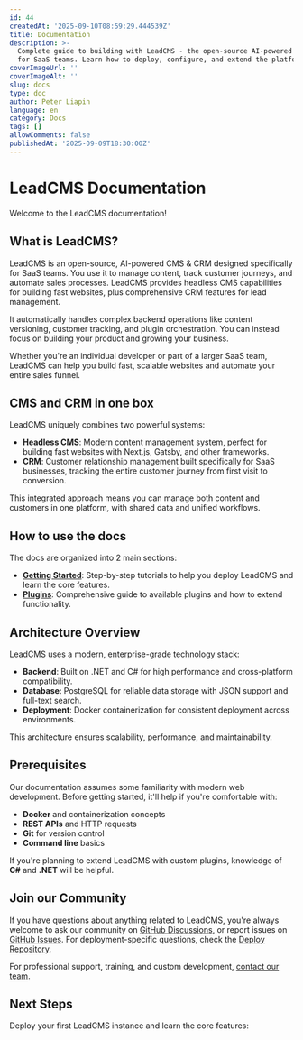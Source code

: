 ```yaml
---
id: 44
createdAt: '2025-09-10T08:59:29.444539Z'
title: Documentation
description: >-
  Complete guide to building with LeadCMS - the open-source AI-powered CMS & CRM
  for SaaS teams. Learn how to deploy, configure, and extend the platform.
coverImageUrl: ''
coverImageAlt: ''
slug: docs
type: doc
author: Peter Liapin
language: en
category: Docs
tags: []
allowComments: false
publishedAt: '2025-09-09T18:30:00Z'
---
```


# LeadCMS Documentation

Welcome to the LeadCMS documentation!

## What is LeadCMS?

LeadCMS is an open-source, AI-powered CMS & CRM designed specifically for SaaS teams. You use it to manage content, track customer journeys, and automate sales processes. LeadCMS provides headless CMS capabilities for building fast websites, plus comprehensive CRM features for lead management.

It automatically handles complex backend operations like content versioning, customer tracking, and plugin orchestration. You can instead focus on building your product and growing your business.

Whether you're an individual developer or part of a larger SaaS team, LeadCMS can help you build fast, scalable websites and automate your entire sales funnel.

## CMS and CRM in one box

LeadCMS uniquely combines two powerful systems:

- **Headless CMS**: Modern content management system, perfect for building fast websites with Next.js, Gatsby, and other frameworks.
- **CRM**: Customer relationship management built specifically for SaaS businesses, tracking the entire customer journey from first visit to conversion.

This integrated approach means you can manage both content and customers in one platform, with shared data and unified workflows.

## How to use the docs

The docs are organized into 2 main sections:

- **[Getting Started](/docs/getting-started)**: Step-by-step tutorials to help you deploy LeadCMS and learn the core features.
- **[Plugins](/docs/plugins)**: Comprehensive guide to available plugins and how to extend functionality.

## Architecture Overview

LeadCMS uses a modern, enterprise-grade technology stack:

- **Backend**: Built on .NET and C# for high performance and cross-platform compatibility.
- **Database**: PostgreSQL for reliable data storage with JSON support and full-text search.
- **Deployment**: Docker containerization for consistent deployment across environments.

This architecture ensures scalability, performance, and maintainability.

## Prerequisites

Our documentation assumes some familiarity with modern web development. Before getting started, it'll help if you're comfortable with:

- **Docker** and containerization concepts
- **REST APIs** and HTTP requests
- **Git** for version control
- **Command line** basics

If you're planning to extend LeadCMS with custom plugins, knowledge of **C#** and **.NET** will be helpful.

## Join our Community

If you have questions about anything related to LeadCMS, you're always welcome to ask our community on [GitHub Discussions](https://github.com/LeadCMS/leadcms.core/discussions), or report issues on [GitHub Issues](https://github.com/LeadCMS/leadcms.core/issues). For deployment-specific questions, check the [Deploy Repository](https://github.com/LeadCMS/leadcms.deploy).

For professional support, training, and custom development, [contact our team](https://leadcms.ai/contact-us).

## Next Steps

Deploy your first LeadCMS instance and learn the core features:

<FeatureGrid columns={2}>
  <FeatureCard
    title="Getting Started"
    description="Complete setup guide with step-by-step instructions to deploy and configure LeadCMS"
    href="/docs/getting-started/installation/"
  />
  <FeatureCard
    title="Plugins"
    description="Extend functionality with built-in and custom C# plugins using our modular architecture"
    href="/docs/getting-started/plugins/"
  />
</FeatureGrid>
